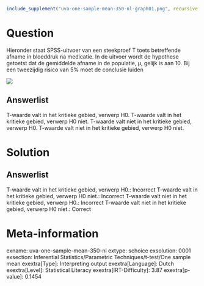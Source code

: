 ```r
include_supplement("uva-one-sample-mean-350-nl-graph01.png", recursive = TRUE)
```

Question
========

Hieronder staat SPSS-uitvoer van een steekproef T toets betreffende
afname in bloeddruk na medicatie. In de uitvoer wordt de hypothese
getoetst dat de gemiddelde afname in de populatie, μ, gelijk is aan 10.
Bij een tweezijdig risico van 5% moet de conclusie luiden

![](uva-one-sample-mean-350-nl-graph01.png)

Answerlist
----------

T-waarde valt in het kritieke gebied, verwerp H0.
T-waarde valt in het kritieke gebied, verwerp H0 niet.
T-waarde valt niet in het kritieke gebied, verwerp H0.
T-waarde valt niet in het kritieke gebied, verwerp H0 niet.

Solution
========

Answerlist
----------

T-waarde valt in het kritieke gebied, verwerp H0.: Incorrect
T-waarde valt in het kritieke gebied, verwerp H0 niet.: Incorrect
T-waarde valt niet in het kritieke gebied, verwerp H0.: Incorrect
T-waarde valt niet in het kritieke gebied, verwerp H0 niet.: Correct

Meta-information
================
exname: uva-one-sample-mean-350-nl
extype: schoice
exsolution: 0001
exsection: Inferential Statistics/Parametric Techniques/t-test/One sample mean
exextra[Type]: Interpreting output
exextra[Language]: Dutch
exextra[Level]: Statistical Literacy
exextra[IRT-Difficulty]: 3.87
exextra[p-value]: 0.1454
